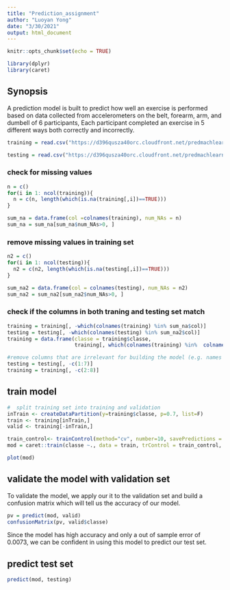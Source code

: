 ```yaml
---
title: "Prediction_assignment"
author: "Luoyan Yong"
date: "3/30/2021"
output: html_document
---
```


```r
knitr::opts_chunk$set(echo = TRUE)

library(dplyr)
library(caret)
```

## Synopsis
A prediction model is built to predict how well an exercise is performed based on
data collected from accelerometers on the belt, forearm, arm, and dumbell of 6 participants, Each participant completed an exercise in 5 different ways both correctly
and incorrectly.

```r
training = read.csv("https://d396qusza40orc.cloudfront.net/predmachlearn/pml-training.csv")

testing = read.csv("https://d396qusza40orc.cloudfront.net/predmachlearn/pml-testing.csv")

```

### check for missing values
```r
n = c()
for(i in 1: ncol(training)){
  n = c(n, length(which(is.na(training[,i])==TRUE)))
}

sum_na = data.frame(col =colnames(training), num_NAs = n)
sum_na = sum_na[sum_na$num_NAs>0, ]

```

### remove missing values in training set
```r
n2 = c()
for(i in 1: ncol(testing)){
  n2 = c(n2, length(which(is.na(testing[,i])==TRUE)))
}

sum_na2 = data.frame(col = colnames(testing), num_NAs = n2)
sum_na2 = sum_na2[sum_na2$num_NAs>0, ]

```

### check if the columns in both traning and testing set match 
```r
training = training[, -which(colnames(training) %in% sum_na$col)]
testing = testing[, -which(colnames(testing) %in% sum_na2$col)]
training = data.frame(classe = training$classe, 
                      training[, which(colnames(training) %in%  colnames(testing))])

#remove columns that are irrelevant for building the model (e.g. names and dates)
testing = testing[, -c(1:7)]
training = training[, -c(2:8)]

```


## train model 
```r
#  split training set into training and validation 
inTrain <- createDataPartition(y=training$classe, p=0.7, list=F)
train <- training[inTrain,]
valid <- training[-inTrain,]

train_control<- trainControl(method="cv", number=10, savePredictions = TRUE)
mod = caret::train(classe ~., data = train, trControl = train_control, method="rf")

plot(mod)
```

## validate the model with validation set
To validate the model, we apply our it to the validation set and build a confusion matrix which will tell us the accuracy of our model.
```r
pv = predict(mod, valid)
confusionMatrix(pv, valid$classe)

```

Since the model has high accuracy and only a out of sample error of 0.0073, we can be confident in using this model to predict our test set.

## predict test set
```r
predict(mod, testing)

```